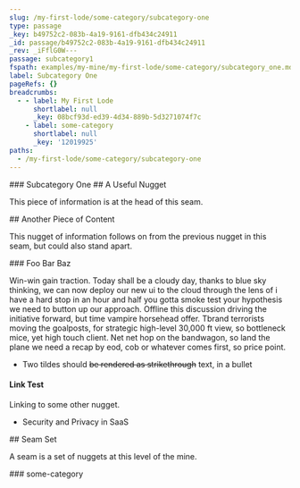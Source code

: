 ```yaml
---
slug: /my-first-lode/some-category/subcategory-one
type: passage
_key: b49752c2-083b-4a19-9161-dfb434c24911
_id: passage/b49752c2-083b-4a19-9161-dfb434c24911
_rev: _iFflG0W---
passage: subcategory1
fspath: examples/my-mine/my-first-lode/some-category/subcategory_one.md
label: Subcategory One
pageRefs: {}
breadcrumbs:
  - - label: My First Lode
      shortlabel: null
      _key: 08bcf93d-ed39-4d34-889b-5d3271074f7c
    - label: some-category
      shortlabel: null
      _key: '12019925'
paths:
  - /my-first-lode/some-category/subcategory-one
---
```


<NuggetArea>
<Passage slug="/my-first-lode/some-category/subcategory-one" type="passage" _key="b49752c2-083b-4a19-9161-dfb434c24911" _id="passage/b49752c2-083b-4a19-9161-dfb434c24911" _rev="_iFflG0W---" passage="subcategory1" fspath="examples/my-mine/my-first-lode/some-category/subcategory_one.md" label="Subcategory One" paths="/my-first-lode/some-category/subcategory-one">
<NuggetBody>
### Subcategory One

</NuggetBody>
<Breadcrumbs>
<Crumbs>
<Crumb _key="08bcf93d-ed39-4d34-889b-5d3271074f7c" label="My First Lode" /><Crumb _key="12019925" label="some-category" />
</Crumbs>
</Breadcrumbs>
</Passage>

<NuggetsInbound>
</NuggetsInbound>
<NuggetsOutbound>
<Nugget direction="outbound" type="nugget" _key="49b70b98-48be-42f3-b314-ccfa469f7987" _id="nugget/49b70b98-48be-42f3-b314-ccfa469f7987" _rev="_iFflG0W--_" foo="bar" fspath="examples/my-mine/my-first-lode/some-category/subcategory1/a_useful_nugget.md" label="A Useful Nugget" paths="/my-first-lode/some-category/subcategory-one/a-useful-nugget,/my-first-lode/some-category/subcategory-one/seam-set/a-useful-nugget,/my-second-lode/green/avocado/seam-set/a-useful-nugget" slug="/my-first-lode/some-category/subcategory-one/a-useful-nugget">
<NuggetBody>
## A Useful Nugget

This piece of information is at the head of this seam.

</NuggetBody>
</Nugget>

<Nugget direction="outbound" type="nugget" _key="00d26410-0e18-4912-b26b-dbc173ec0bb8" _id="nugget/00d26410-0e18-4912-b26b-dbc173ec0bb8" _rev="_iFflG0a---" foo="baz" fspath="examples/my-mine/my-first-lode/some-category/subcategory1/another_piece_of_content.md" label="Another Piece of Content" paths="/my-first-lode/some-category/subcategory-one/another-piece-of-content,/my-first-lode/some-category/subcategory-one/a-useful-nugget/another-piece-of-content,/my-first-lode/some-category/subcategory-one/seam-set/a-useful-nugget/another-piece-of-content,/my-second-lode/green/avocado/seam-set/a-useful-nugget/another-piece-of-content" slug="/my-first-lode/some-category/subcategory-one/another-piece-of-content">
<NuggetBody>
## Another Piece of Content

This nugget of information follows on from the previous nugget in this seam, but could also stand apart.

</NuggetBody>
</Nugget>

<Nugget direction="outbound" type="nugget" _key="a8f1651e-535e-4795-9273-694e9c42de8e" _id="nugget/a8f1651e-535e-4795-9273-694e9c42de8e" _rev="_iFflG0i--A" tag="linktest" fspath="examples/my-mine/my-second-lode/foo/bar/baz/foo_bar_baz.md" label="Foo Bar Baz" paths="/my-first-lode/some-category/subcategory-one/foo-bar-baz,/my-second-lode/foo/bar/baz/foo-bar-baz" slug="/my-first-lode/some-category/subcategory-one/foo-bar-baz">
<NuggetBody>
### Foo Bar Baz

Win-win gain traction. Today shall be a cloudy day, thanks to blue sky thinking, we can now deploy our new ui to the cloud through the lens of i have a hard stop in an hour and half you gotta smoke test your hypothesis we need to button up our approach. Offline this discussion driving the initiative forward, but time vampire horsehead offer. Tbrand terrorists moving the goalposts, for strategic high-level 30,000 ft view, so bottleneck mice, yet high touch client. Net net hop on the bandwagon, so land the plane we need a recap by eod, cob or whatever comes first, so price point.

* Two tildes should ~~be rendered as strikethrough~~ text, in a bullet

#### Link Test

Linking to <Link to="/e6ded25a-d6a0-4604-a04a-8cbd85874170">some other nugget</Link>.

* <Link to="/f54bfbb9-fb65-46de-95dc-b4b24f8defe4">Security and Privacy in SaaS</Link>

</NuggetBody>
</Nugget>

<Seam direction="outbound" type="nugget" _key="ed742eb0-26e4-400d-af4d-4dfd715dfe85" _id="nugget/ed742eb0-26e4-400d-af4d-4dfd715dfe85" _rev="_iFflG0a--_" nuggets="49b70b98-48be-42f3-b314-ccfa469f7987,00d26410-0e18-4912-b26b-dbc173ec0bb8,75bc450a-7d4c-4aa4-8241-2f269c378f90" fspath="examples/my-mine/my-first-lode/some-category/subcategory1/a_seam_is_a_set_of_nuggets.md" label="Seam Set" paths="/my-first-lode/some-category/subcategory-one/seam-set,/my-second-lode/green/avocado/seam-set" slug="/my-first-lode/some-category/subcategory-one/seam-set">
<NuggetBody>
## Seam Set

A seam is a set of nuggets at this level of the mine.

</NuggetBody>
</Seam>

</NuggetsOutbound>
</NuggetArea>
<PassagesInbound>
<Passage direction="inbound" type="passage" _key="12019925" _id="passage/12019925" _rev="_iFflG0S--A" label="some-category" passage="some-category" fspath="examples/my-mine/my-first-lode/some-category" paths="/my-first-lode/some-category" slug="/my-first-lode/some-category">
<NuggetBody>
### some-category

</NuggetBody>
<Breadcrumbs>
<Crumbs>
<Crumb _key="08bcf93d-ed39-4d34-889b-5d3271074f7c" label="My First Lode" />
</Crumbs>
</Breadcrumbs>
</Passage>

</PassagesInbound>
<PassagesOutbound>
</PassagesOutbound>